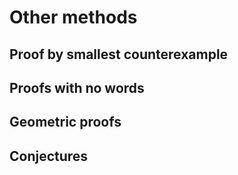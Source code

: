 # Other methods

## Proof by smallest counterexample

## Proofs with no words

## Geometric proofs

## Conjectures

